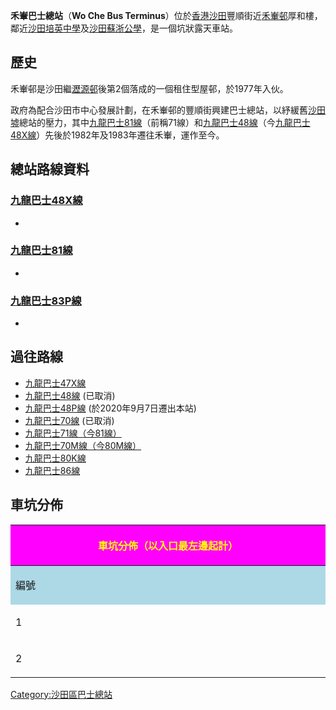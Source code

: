 {{Infobox HK Bus terminus 
| image= WoCheBusTerminus2017.jpg
| name=禾輋巴士總站<br /> Wo Che
| district=[[沙田區|沙田區]] 
| area=沙田
| street=豐順街
| opendate=1977年
| terminate=[[九巴|九巴]]<br />[[九龍巴士48X線|48X]]、[[九龍巴士81線|81]] 、[[九龍巴士83P線|83P]] 
| via=無
| feeder= [[專線小巴|專線小巴]]
| nearbystreets=德厚街、源禾路
| nearbysights=禾輋邨及禾輋商場 
| notes= 
| alternative= 
| bgcolor=GREEN 
| fontcolor=white
}}
'''禾輋巴士總站'''（'''Wo Che Bus Terminus'''）位於[[香港|香港]][[沙田_(香港)|沙田]]豐順街近[[禾輋邨|禾輋邨]]厚和樓，鄰近[[沙田培英中學|沙田培英中學]]及[[沙田蘇浙公學|沙田蘇浙公學]]，是一個坑狀露天車站。

==歷史==
禾輋邨是沙田繼[[瀝源邨|瀝源邨]]後第2個落成的一個租住型屋邨，於1977年入伙。

政府為配合沙田市中心發展計劃，在禾輋邨的豐順街興建巴士總站，以紓緩舊[[沙田墟|沙田墟]]總站的壓力，其中[[九龍巴士81線|九龍巴士81線]]（前稱71線）和[[九龍巴士48線|九龍巴士48線]]（今[[九龍巴士48X線|九龍巴士48X線]]）先後於1982年及1983年遷往禾輋，運作至今。

==總站路線資料==
===[[九龍巴士48X線|九龍巴士48X線]]===
*{{HK Bus Route KLNT|48X|inline}}

===[[九龍巴士81線|九龍巴士81線]]===
*{{HK Bus Route KLNT|81|inline}}

===[[九龍巴士83P線|九龍巴士83P線]]===
*{{HK Bus Route KLNT|83P|inline}}

==過往路線==
* [[九龍巴士47X線|九龍巴士47X線]]
* [[九龍巴士48線|九龍巴士48線]] (已取消)
* [[九龍巴士48P線|九龍巴士48P線]] (於2020年9月7日遷出本站)
* [[九龍巴士70線|九龍巴士70線]] (已取消)
* [[九龍巴士81線|九龍巴士71線（今81線）]]
* [[九龍巴士80M線|九龍巴士70M線（今80M線）]]
* [[九龍巴士80K線|九龍巴士80K線]]
* [[九龍巴士86線|九龍巴士86線]]

==車坑分佈==
{|class="wikitable" style="width:100%; text-align:center"
|-
!colspan="3" style="background:#FF00FF; color:YELLOW; font-size:16px"|'''車坑分佈（以入口最左邊起計）'''
|-
!style="background:lightblue;" width="10%"|編號
!style="background:lightblue;" width="25%"|寬度
!style="background:lightblue;" width="65%"|巴士路線<font size="1">（由前至後，分隔用「；」，同一位置用「、」）</font>
|-
|1||雙坑||[[九龍巴士81線|81]]
|-
|2||單坑||[[九龍巴士48X線|48X]]
|}

{{香港沙田區巴士總站列表}}

[[Category:沙田區巴士總站|Category:沙田區巴士總站]]